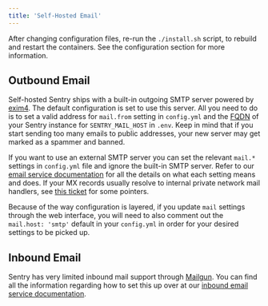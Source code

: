 ```yaml
---
title: 'Self-Hosted Email'
---
```


<Alert title="Note" level="info">
    After changing configuration files, re-run the <code>./install.sh</code> script, to rebuild and restart the containers. See the <Link to="/self-hosted/#configuration">configuration section</Link> for more information.
</Alert>

## Outbound Email

Self-hosted Sentry ships with a built-in outgoing SMTP server powered by [exim4](https://hub.docker.com/r/tianon/exim4). The default configuration is set to use this server. All you need to do is to set a valid address for `mail.from` setting in `config.yml` and the [FQDN](https://en.wikipedia.org/wiki/Fully_qualified_domain_name) of your Sentry instance for `SENTRY_MAIL_HOST` in `.env`. Keep in mind that if you start sending too many emails to public addresses, your new server may get marked as a spammer and banned.

If you want to use an external SMTP server you can set the relevant `mail.*` settings in `config.yml` file and ignore the built-in SMTP server. Refer to our [email service documentation](/services/email/) for all the details on what each setting means and does. If your MX records usually resolve to internal private network mail handlers, see [this ticket](https://github.com/getsentry/self-hosted/issues/1202) for some pointers.

<Alert title="Warning" level="warning">
  Because of the way configuration is layered, if you update <code>mail</code> settings through the web interface, you will need to also comment out the <code>mail.host: 'smtp'</code> default in your <code>config.yml</code> in order for your desired settings to be picked up.
</Alert>

## Inbound Email

Sentry has very limited inbound mail support through [Mailgun](https://documentation.mailgun.com/en/latest/quickstart-receiving.html). You can find all the information regarding how to set this up over at our [inbound email service documentation](/services/email/#inbound-email).

